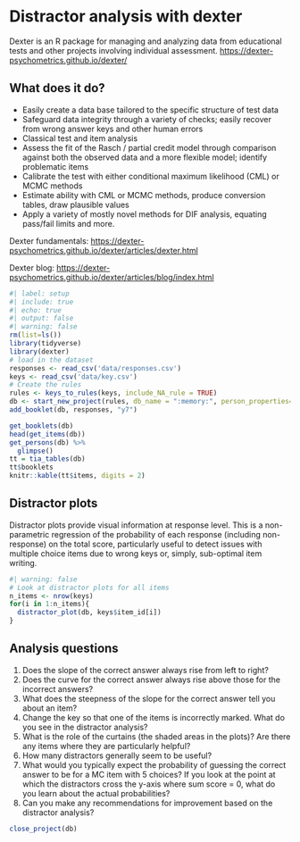 # Distractor analysis with dexter

Dexter is an R package for managing and analyzing data from educational tests and other projects involving individual assessment. <https://dexter-psychometrics.github.io/dexter/>

## What does it do?
*    Easily create a data base tailored to the specific structure of test data
*    Safeguard data integrity through a variety of checks; easily recover from wrong answer keys and other human errors
*    Classical test and item analysis
*    Assess the fit of the Rasch / partial credit model through comparison against both the observed data and a more flexible model; identify problematic items
*    Calibrate the test with either conditional maximum likelihood (CML) or MCMC methods
*    Estimate ability with CML or MCMC methods, produce conversion tables, draw plausible values
*    Apply a variety of mostly novel methods for DIF analysis, equating pass/fail limits and more.

Dexter fundamentals: <https://dexter-psychometrics.github.io/dexter/articles/dexter.html>

Dexter blog: <https://dexter-psychometrics.github.io/dexter/articles/blog/index.html>


```r
#| label: setup
#| include: true
#| echo: true
#| output: false
#| warning: false
rm(list=ls())
library(tidyverse)
library(dexter)
# load in the dataset
responses <- read_csv('data/responses.csv')
keys <- read_csv('data/key.csv')
# Create the rules
rules <- keys_to_rules(keys, include_NA_rule = TRUE)
db <- start_new_project(rules, db_name = ":memory:", person_properties=list(gender="unknown"))
add_booklet(db, responses, "y7") 
```

```r

get_booklets(db)
head(get_items(db))
get_persons(db) %>% 
  glimpse()
tt = tia_tables(db)
tt$booklets
knitr::kable(tt$items, digits = 2)

```

## Distractor plots
Distractor plots provide visual information at response level. This is a non-parametric regression of the probability of each response (including non-response) on the total score, particularly useful to detect issues with multiple choice items due to wrong keys or, simply, sub-optimal item writing. 

```r
#| warning: false
# Look at distractor plots for all items
n_items <- nrow(keys)
for(i in 1:n_items){
  distractor_plot(db, keys$item_id[i])
}
```

## Analysis questions
1. Does the slope of the correct answer always rise from left to right? 
2. Does the curve for the correct answer always rise above those for the incorrect answers?
3. What does the steepness of the slope for the correct answer tell you about an item?
4. Change the key so that one of the items is incorrectly marked. What do you see in the distractor analysis?
5. What is the role of the curtains (the shaded areas in the plots)? Are there any items where they are particularly helpful?
6. How many distractors generally seem to be useful?
7. What would you typically expect the probability of guessing the correct answer to be for a MC item with 5 choices? If you look at the point at which the distractors cross the y-axis where sum score = 0, what do you learn about the actual probabilities?
8. Can you make any recommendations for improvement based on the distractor analysis?


```r
close_project(db)
```
